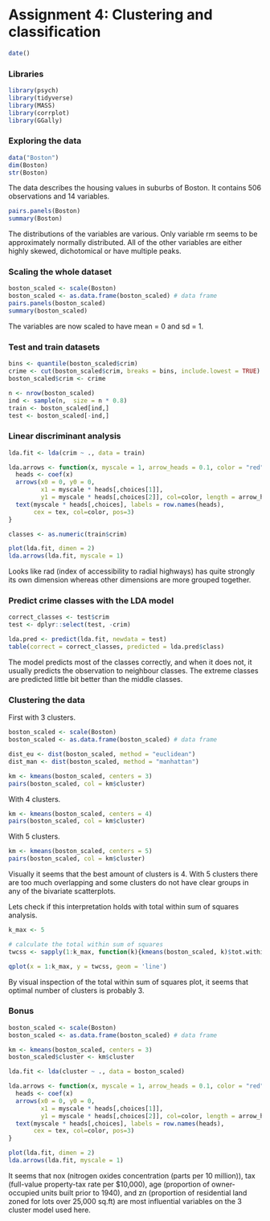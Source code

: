 # Assignment 4: Clustering and classification

```r
date()
```

### Libraries
```r
library(psych)
library(tidyverse)
library(MASS)
library(corrplot)
library(GGally)
```

### Exploring the data
```r
data("Boston")
dim(Boston)
str(Boston)
```

The data describes the housing values in suburbs of Boston. It contains 506 observations and 14 variables.

```r
pairs.panels(Boston)
summary(Boston)
```

The distributions of the variables are various. Only variable rm seems to be approximately normally distributed. All of the other variables are either highly skewed, dichotomical or have multiple peaks.

### Scaling the whole dataset
```r
boston_scaled <- scale(Boston)
boston_scaled <- as.data.frame(boston_scaled) # data frame
pairs.panels(boston_scaled)
summary(boston_scaled)
```

The variables are now scaled to have mean = 0 and sd = 1.

### Test and train datasets
```r
bins <- quantile(boston_scaled$crim)
crime <- cut(boston_scaled$crim, breaks = bins, include.lowest = TRUE)
boston_scaled$crim <- crime

n <- nrow(boston_scaled)
ind <- sample(n,  size = n * 0.8)
train <- boston_scaled[ind,]
test <- boston_scaled[-ind,]
```

### Linear discriminant analysis
```r

lda.fit <- lda(crim ~ ., data = train)

lda.arrows <- function(x, myscale = 1, arrow_heads = 0.1, color = "red", tex = 0.75, choices = c(1,2)){
  heads <- coef(x)
  arrows(x0 = 0, y0 = 0, 
         x1 = myscale * heads[,choices[1]], 
         y1 = myscale * heads[,choices[2]], col=color, length = arrow_heads)
  text(myscale * heads[,choices], labels = row.names(heads), 
       cex = tex, col=color, pos=3)
}

classes <- as.numeric(train$crim)

plot(lda.fit, dimen = 2)
lda.arrows(lda.fit, myscale = 1)
```

Looks like rad (index of accessibility to radial highways) has quite strongly its own dimension whereas other dimensions are more grouped together.

### Predict crime classes with the LDA model
```r
correct_classes <- test$crim
test <- dplyr::select(test, -crim)

lda.pred <- predict(lda.fit, newdata = test)
table(correct = correct_classes, predicted = lda.pred$class)
```

The model predicts most of the classes correctly, and when it does not, it usually predicts the observation to neighbour classes. The extreme classes are predicted little bit better than the middle classes.

### Clustering the data

First with 3 clusters.
```r
boston_scaled <- scale(Boston)
boston_scaled <- as.data.frame(boston_scaled) # data frame

dist_eu <- dist(boston_scaled, method = "euclidean")
dist_man <- dist(boston_scaled, method = "manhattan")

km <- kmeans(boston_scaled, centers = 3)
pairs(boston_scaled, col = km$cluster)
```
With 4 clusters.
```r
km <- kmeans(boston_scaled, centers = 4)
pairs(boston_scaled, col = km$cluster)
```

With 5 clusters.
```r
km <- kmeans(boston_scaled, centers = 5)
pairs(boston_scaled, col = km$cluster)
```

Visually it seems that the best amount of clusters is 4. With 5 clusters there are too much overlapping and some clusters do not have clear groups in any of the bivariate scatterplots.

Lets check if this interpretation holds with total within sum of squares analysis.

```r
k_max <- 5

# calculate the total within sum of squares
twcss <- sapply(1:k_max, function(k){kmeans(boston_scaled, k)$tot.withinss})

qplot(x = 1:k_max, y = twcss, geom = 'line')
```

By visual inspection of the total within sum of squares plot, it seems that optimal number of clusters is probably 3.

### Bonus
```r
boston_scaled <- scale(Boston)
boston_scaled <- as.data.frame(boston_scaled) # data frame

km <- kmeans(boston_scaled, centers = 3)
boston_scaled$cluster <- km$cluster

lda.fit <- lda(cluster ~ ., data = boston_scaled)

lda.arrows <- function(x, myscale = 1, arrow_heads = 0.1, color = "red", tex = 0.75, choices = c(1,2)){
  heads <- coef(x)
  arrows(x0 = 0, y0 = 0, 
         x1 = myscale * heads[,choices[1]], 
         y1 = myscale * heads[,choices[2]], col=color, length = arrow_heads)
  text(myscale * heads[,choices], labels = row.names(heads), 
       cex = tex, col=color, pos=3)
}

plot(lda.fit, dimen = 2)
lda.arrows(lda.fit, myscale = 1)
```

It seems that nox (nitrogen oxides concentration (parts per 10 million)), tax (full-value property-tax rate per $10,000), age (proportion of owner-occupied units built prior to 1940), and zn (proportion of residential land zoned for lots over 25,000 sq.ft) are most influential variables on the 3 cluster model used here.